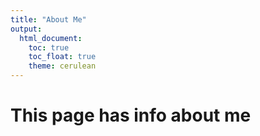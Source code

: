 ```yaml
---
title: "About Me"
output: 
  html_document:
    toc: true
    toc_float: true
    theme: cerulean
---
```


# This page has info about me


